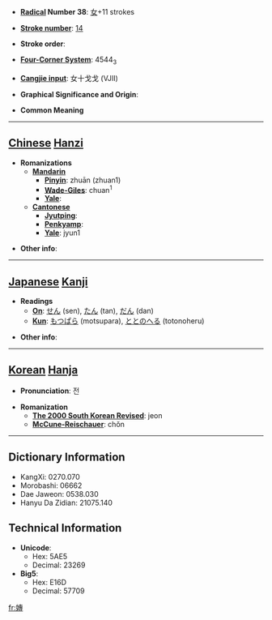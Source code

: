 * '''[[Wiktionary:Chinese radical index| Radical]] Number 38''': [[Wiktionary:Chinese radical index 女|女]]+11 strokes

* '''[[Wiktionary:Chinese total strokes index|Stroke number]]''': [[Wiktionary:Chinese total strokes index 14|14]]

* '''Stroke order''': 

* '''[[Wiktionary:Chinese four corner index|Four-Corner System]]''': 4544<sub>3</sub>

* '''[[Wiktionary:Chinese Cangjie index|Cangjie input]]''': 女十戈戈 (VJII)

* '''Graphical Significance and Origin''': 

* '''Common Meaning'''

----

== [[Chinese]] [[Hanzi]] ==

* '''Romanizations'''
** '''[[Mandarin]]'''
*** '''[[Pinyin]]''': zhuān (zhuan1)
*** '''[[Wade-Giles]]''': chuan<sup>1</sup>
*** '''[[Yale]]''': 
** '''[[Cantonese]]'''
*** '''[[Jyutping]]''':
*** '''[[Penkyamp]]''': 
*** '''[[Yale]]''': jyun1

* '''Other info''': 

----

== [[Japanese]] [[Kanji]] ==

* '''Readings'''
** '''[[On]]''': [[せん]] (sen), [[たん]] (tan), [[だん]] (dan)
** '''[[Kun]]''': [[もつぱら]] (motsupara), [[ととのへる]] (totonoheru)

* '''Other info''':  

----

== [[Korean]] [[Hanja]] ==

* '''Pronunciation''': 전

* '''Romanization'''
** '''[[The 2000 South Korean Revised Romanization|The 2000 South Korean Revised]]''': jeon
** '''[[McCune-Reischauer]]''': chŏn

----

== Dictionary Information ==

* KangXi: 0270.070
* Morobashi: 06662
* Dae Jaweon: 0538.030
* Hanyu Da Zidian: 21075.140

== Technical Information ==

* '''Unicode''':
** Hex: 5AE5
** Decimal: 23269
* '''Big5''':
** Hex: E16D
** Decimal: 57709

[[fr:嫥]]